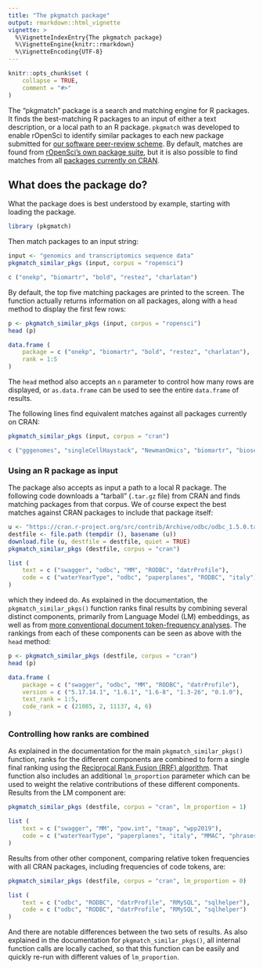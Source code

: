 ```yaml
---
title: "The pkgmatch package"
output: rmarkdown::html_vignette
vignette: >
  %\VignetteIndexEntry{The pkgmatch package}
  %\VignetteEngine{knitr::rmarkdown}
  %\VignetteEncoding{UTF-8}
---
```


```r
knitr::opts_chunk$set (
    collapse = TRUE,
    comment = "#>"
)
```

The "pkgmatch" package is a search and matching engine for R packages. It finds
the best-matching R packages to an input of either a text description, or a
local path to an R package. `pkgmatch` was developed to enable rOpenSci to
identify similar packages to each new package submitted for [our software
peer-review scheme](https://ropensci.org/software-review/). By default, matches
are found from [rOpenSci's own package suite](https://ropensci.org/packages/),
but it is also possible to find matches from all [packages currently on
CRAN](https://cran.r-project.org).

## What does the package do?

What the package does is best understood by example, starting with loading the package.

```r
library (pkgmatch)
```

Then match packages to an input string:

```r
input <- "genomics and transcriptomics sequence data"
pkgmatch_similar_pkgs (input, corpus = "ropensci")
```

```r
c ("onekp", "biomartr", "bold", "restez", "charlatan")
```

By default, the top five matching packages are printed to the screen. The
function actually returns information on all packages, along with a `head`
method to display the first few rows:

```r
p <- pkgmatch_similar_pkgs (input, corpus = "ropensci")
head (p)
```
```r
data.frame (
    package = c ("onekp", "biomartr", "bold", "restez", "charlatan"),
    rank = 1:5
)
```

The `head` method also accepts an `n` parameter to control how many rows are
displayed, or `as.data.frame` can be used to see the entire `data.frame` of
results.

The following lines find equivalent matches against all packages currently on
CRAN:

```r
pkgmatch_similar_pkgs (input, corpus = "cran")
```

```r
c ("gggenomes", "singleCellHaystack", "NewmanOmics", "biomartr", "bioseq")
```

### Using an R package as input

The package also accepts as input a path to a local R package. The following
code downloads a "tarball" (`.tar.gz` file) from CRAN and finds matching
packages from that corpus. We of course expect the best matches against CRAN
packages to include that package itself:

```r
u <- "https://cran.r-project.org/src/contrib/Archive/odbc/odbc_1.5.0.tar.gz"
destfile <- file.path (tempdir (), basename (u))
download.file (u, destfile = destfile, quiet = TRUE)
pkgmatch_similar_pkgs (destfile, corpus = "cran")
```

```r
list (
    text = c ("swagger", "odbc", "MM", "RODBC", "datrProfile"),
    code = c ("waterYearType", "odbc", "paperplanes", "RODBC", "italy")
)
```

which they indeed do. As explained in the documentation, the
`pkgmatch_similar_pkgs()` function ranks final results by combining several
distinct components, primarily from Language Model (LM) embeddings, as
well as from [more conventional document token-frequency
analyses](https://en.wikipedia.org/wiki/Okapi_BM25). The rankings from each of
these components can be seen as above with the `head` method:

```r
p <- pkgmatch_similar_pkgs (destfile, corpus = "cran")
head (p)
```
```r
data.frame (
    package = c ("swagger", "odbc", "MM", "RODBC", "datrProfile"),
    version = c ("5.17.14.1", "1.6.1", "1.6-8", "1.3-26", "0.1.0"),
    text_rank = 1:5,
    code_rank = c (21085, 2, 11137, 4, 6)
)
```

### Controlling how ranks are combined

As explained in the documentation for the main `pkgmatch_similar_pkgs()`
function, ranks for the different components are combined to form a single
final ranking using the [Reciprocal Rank Fusion (RRF)
algorithm](https://plg.uwaterloo.ca/~gvcormac/cormacksigir09-rrf.pdf). That
function also includes an additional `lm_proportion` parameter which can be
used to weight the relative contributions of these different components.
Results from the LM component are:

```r
pkgmatch_similar_pkgs (destfile, corpus = "cran", lm_proportion = 1)
```
```r
list (
    text = c ("swagger", "MM", "pow.int", "tmap", "wpp2019"),
    code = c ("waterYearType", "paperplanes", "italy", "MMAC", "phrases")
)
```

Results from other other component, comparing relative token frequencies with
all CRAN packages, including frequencies of code tokens, are:

```r
pkgmatch_similar_pkgs (destfile, corpus = "cran", lm_proportion = 0)
```
```r
list (
    text = c ("odbc", "RODBC", "datrProfile", "RMySQL", "sqlhelper"),
    code = c ("odbc", "RODBC", "datrProfile", "RMySQL", "sqlhelper")
)
```

And there are notable differences between the two sets of results. As also
explained in the documentation for `pkgmatch_similar_pkgs()`, all internal
function calls are locally cached, so that this function can be easily and
quickly re-run with different values of `lm_proportion`.
